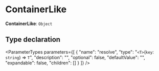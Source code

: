 
# ContainerLike

 **ContainerLike**: `Object`

## Type declaration

<ParameterTypes parameters={[
  {
    "name": "resolve",
    "type": "`<T>`(`key`: `string`) => `T`",
    "description": "",
    "optional": false,
    "defaultValue": "",
    "expandable": false,
    "children": []
  }
]} />
